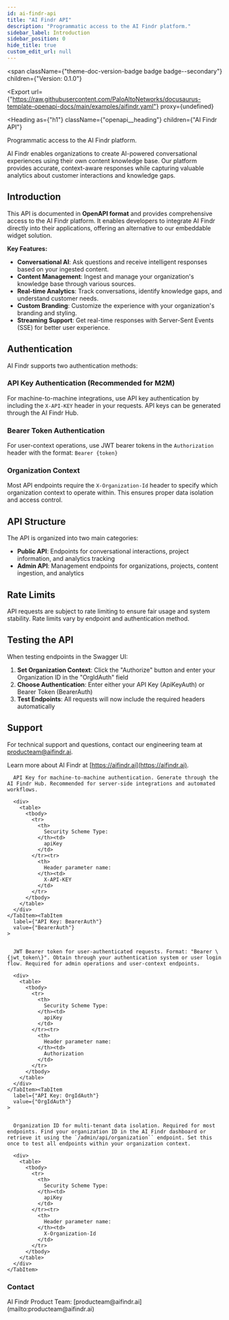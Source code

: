 ```yaml
---
id: ai-findr-api
title: "AI Findr API"
description: "Programmatic access to the AI Findr platform."
sidebar_label: Introduction
sidebar_position: 0
hide_title: true
custom_edit_url: null
---
```



<span
  className={"theme-doc-version-badge badge badge--secondary"}
  children={"Version: 0.1.0"}
>
</span>

<Export
  url={"https://raw.githubusercontent.com/PaloAltoNetworks/docusaurus-template-openapi-docs/main/examples/aifindr.yaml"}
  proxy={undefined}
>
  
</Export>

<Heading
  as={"h1"}
  className={"openapi__heading"}
  children={"AI Findr API"}
>
</Heading>



Programmatic access to the AI Findr platform.

AI Findr enables organizations to create AI-powered conversational experiences using their own content knowledge base. Our platform provides accurate, context-aware responses while capturing valuable analytics about customer interactions and knowledge gaps.

## Introduction
This API is documented in **OpenAPI format** and provides comprehensive access to the AI Findr platform.
It enables developers to integrate AI Findr directly into their applications, offering an alternative to our embeddable widget solution.

**Key Features:**
- **Conversational AI**: Ask questions and receive intelligent responses based on your ingested content.
- **Content Management**: Ingest and manage your organization's knowledge base through various sources.
- **Real-time Analytics**: Track conversations, identify knowledge gaps, and understand customer needs.
- **Custom Branding**: Customize the experience with your organization's branding and styling.
- **Streaming Support**: Get real-time responses with Server-Sent Events (SSE) for better user experience.

## Authentication
AI Findr supports two authentication methods:

### API Key Authentication (Recommended for M2M)
For machine-to-machine integrations, use API key authentication by including the `X-API-KEY` header in your requests.
API keys can be generated through the AI Findr Hub.

### Bearer Token Authentication
For user-context operations, use JWT bearer tokens in the `Authorization` header with the format: `Bearer {token}`

### Organization Context
Most API endpoints require the `X-Organization-Id` header to specify which organization context to operate within.
This ensures proper data isolation and access control.

## API Structure
The API is organized into two main categories:
- **Public API**: Endpoints for conversational interactions, project information, and analytics tracking
- **Admin API**: Management endpoints for organizations, projects, content ingestion, and analytics

## Rate Limits
API requests are subject to rate limiting to ensure fair usage and system stability. Rate limits vary by endpoint and authentication method.

## Testing the API
When testing endpoints in the Swagger UI:
1. **Set Organization Context**: Click the "Authorize" button and enter your Organization ID in the "OrgIdAuth" field
2. **Choose Authentication**: Enter either your API Key (ApiKeyAuth) or Bearer Token (BearerAuth)
3. **Test Endpoints**: All requests will now include the required headers automatically

## Support
For technical support and questions, contact our engineering team at [producteam@aifindr.ai](mailto:producteam@aifindr.ai).

Learn more about AI Findr at [https://aifindr.ai](https://aifindr.ai).

<div
  style={{"marginBottom":"2rem"}}
>
  <Heading
    id={"authentication"}
    as={"h2"}
    className={"openapi-tabs__heading"}
    children={"Authentication"}
  >
  </Heading><SchemaTabs
    className={"openapi-tabs__security-schemes"}
  >
    <TabItem
      label={"API Key: ApiKeyAuth"}
      value={"ApiKeyAuth"}
    >
      
      
      API Key for machine-to-machine authentication. Generate through the AI Findr Hub. Recommended for server-side integrations and automated workflows.
      
      <div>
        <table>
          <tbody>
            <tr>
              <th>
                Security Scheme Type:
              </th><td>
                apiKey
              </td>
            </tr><tr>
              <th>
                Header parameter name:
              </th><td>
                X-API-KEY
              </td>
            </tr>
          </tbody>
        </table>
      </div>
    </TabItem><TabItem
      label={"API Key: BearerAuth"}
      value={"BearerAuth"}
    >
      
      
      JWT Bearer token for user-authenticated requests. Format: "Bearer \{jwt_token\}". Obtain through your authentication system or user login flow. Required for admin operations and user-context endpoints.
      
      <div>
        <table>
          <tbody>
            <tr>
              <th>
                Security Scheme Type:
              </th><td>
                apiKey
              </td>
            </tr><tr>
              <th>
                Header parameter name:
              </th><td>
                Authorization
              </td>
            </tr>
          </tbody>
        </table>
      </div>
    </TabItem><TabItem
      label={"API Key: OrgIdAuth"}
      value={"OrgIdAuth"}
    >
      
      
      Organization ID for multi-tenant data isolation. Required for most endpoints. Find your organization ID in the AI Findr dashboard or retrieve it using the `/admin/api/organization`` endpoint. Set this once to test all endpoints within your organization context.
      
      <div>
        <table>
          <tbody>
            <tr>
              <th>
                Security Scheme Type:
              </th><td>
                apiKey
              </td>
            </tr><tr>
              <th>
                Header parameter name:
              </th><td>
                X-Organization-Id
              </td>
            </tr>
          </tbody>
        </table>
      </div>
    </TabItem>
  </SchemaTabs>
</div><div
  style={{"display":"flex","flexDirection":"column","marginBottom":"var(--ifm-paragraph-margin-bottom)"}}
>
  <h3
    style={{"marginBottom":"0.25rem"}}
  >
    Contact
  </h3><span>
    AI Findr Product Team: [producteam@aifindr.ai](mailto:producteam@aifindr.ai)
  </span>
</div>
      